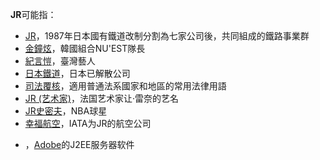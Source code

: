 '''JR'''可能指：
*[[JR|JR]]，1987年日本國有鐵道改制分割為七家公司後，共同組成的鐵路事業群
*[[金鐘炫|金鐘炫]]，韓國組合NU'EST隊長
*[[紀言愷|紀言愷]]，臺灣藝人
*[[日本鐵道|日本鐵道]]，日本已解散公司
*[[司法覆核|司法覆核]]，適用普通法系國家和地區的常用法律用語
*[[JR_(艺术家)|JR (艺术家)]]，法国艺术家让·雷奈的艺名
*[[JR史密夫|JR史密夫]]，NBA球星
*[[幸福航空|幸福航空]]，IATA为JR的航空公司
*{{link-en|Adobe JRun}}，[[Adobe|Adobe]]的J2EE服务器软件
{{disambiguation|cat=二字拉丁字母縮寫消歧義}}